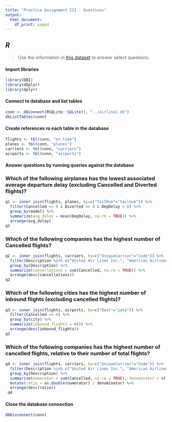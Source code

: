 ```yaml
---
title: "Practice Assignment III - Questions"
output:
  html_document:
    df_print: paged
---
```


## *R*
> Use the information in [this dataset](https://dataverse.harvard.edu/dataset.xhtml?persistentId=doi:10.7910/DVN/HG7NV7) to answer select questions.

#### Import libraries
```r
library(DBI)
library(dbplyr)
library(dplyr)
```

#### Connect to database and list tables
```r
conn <- dbConnect(RSQLite::SQLite(), "../airline2.db")
dbListTables(conn)
```

#### Create references ro each table in the database
```r
flights <- tbl(conn, "on_time")
planes <- tbl(conn, "planes")
carriers <- tbl(conn, "carriers")
airports <- tbl(conn, "airports")
```

#### Answer questions by running queries against the database

### Which of the following airplanes has the lowest associated average departure delay (excluding Cancelled and Diverted flights)?
```r
q1 <- inner_join(flights, planes, by=c("TailNum"="tailnum")) %>%
  filter(Cancelled == 0 & Diverted == 0 & DepDelay > 0) %>%
  group_by(model) %>%
  summarize(avg_delay = mean(DepDelay, na.rm = TRUE)) %>%
  arrange(avg_delay)
q1
```
### Which of the following companies has the highest number of Cancelled flights?
```r
q2 <- inner_join(flights, carriers, by=c("UniqueCarrier"="Code")) %>%
  filter(Description %in% c("United Air Lines Inc.", "American Airlines Inc.", "Pinnacle Airlines Inc.", "Delta Air Lines Inc.")) %>%
  group_by(Description) %>%
  summarize(cancellations = sum(Cancelled, na.rm = TRUE)) %>%
  arrange(desc(cancellations))
q2
```

### Which of the following cities has the highest number of inbound flights (excluding cancelled flights)?
```r
q3 <- inner_join(flights, airports, by=c("Dest"="iata")) %>%
  filter(Cancelled == 0) %>%
  group_by(city) %>%
  summarize(inbound_flights = n()) %>%
  arrange(desc(inbound_flights))
q3
```

### Which of the following companies has the highest number of cancelled flights, relative to their number of total flights?
```r
q4 <- inner_join(flights, carriers, by=c("UniqueCarrier"="Code")) %>%
  filter(Description %in% c("United Air Lines Inc.", "American Airlines Inc.", "Pinnacle Airlines Inc.", "Delta Air Lines Inc.")) %>%
  group_by(Description) %>%
  summarize(numerator = sum(Cancelled, na.rm = TRUE), denominator = n()) %>%
  mutate(ratio = as.double(numerator) / denominator) %>%
  arrange(desc(ratio))
 q4
```

#### Close the database connection
```r
dbDisconnect(conn)
```
